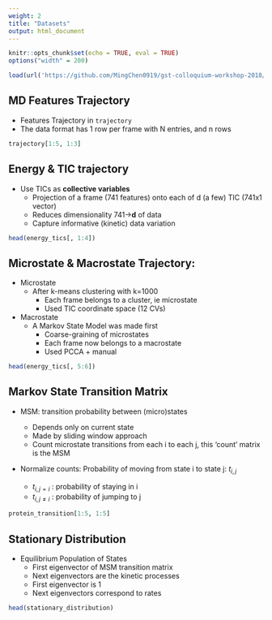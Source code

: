 ```yaml
---
weight: 2
title: "Datasets"
output: html_document
---
```


<style>
pre code, pre, code {
  white-space: pre !important;
  overflow-x: scroll !important;
  word-break: keep-all !important;
  word-wrap: initial !important;
}
</style>

```r
knitr::opts_chunk$set(echo = TRUE, eval = TRUE)
options("width" = 200)
```


```r
load(url('https://github.com/MingChen0919/gst-colloquium-workshop-2018/raw/master/content/datasets/GST-WS.RData'))
```


## MD Features Trajectory

* Features Trajectory in `trajectory`
* The data format has 1 row per frame with N entries, and n rows

```r
trajectory[1:5, 1:3]
```

## Energy & TIC trajectory

* Use TICs as **collective variables**
    + Projection of a frame (741 features) onto each of d (a few) TIC (741x1 vector)
    + Reduces dimensionality 741→**d** of data
    + Capture informative (kinetic) data variation

```r
head(energy_tics[, 1:4])
```

## Microstate & Macrostate Trajectory:

* Microstate
  + After k-means clustering with k=1000
    - Each frame belongs to a cluster, ie microstate
    - Used TIC coordinate space (12 CVs)

* Macrostate
  + A Markov State Model was made first
    - Coarse-graining of microstates
    - Each frame now belongs to a macrostate
    - Used PCCA + manual

```r
head(energy_tics[, 5:6])
```

## Markov State Transition Matrix

* MSM: transition probability between (micro)states

    + Depends only on current state
    + Made by sliding window approach
    + Count microstate transitions from each i to each j, this ‘count’ matrix is the MSM

* Normalize counts: Probability of moving from state i to state j:  $t_{i,j}$
  
    + $t_{i,j=i}$ :  probability of staying in i
    + $t_{i,j \neq i}$ : probability of jumping to j
  
```r
protein_transition[1:5, 1:5]
```

## Stationary Distribution

* Equilibrium Population of States
    + First eigenvector of MSM transition matrix
    + Next eigenvectors are the kinetic processes
    + First eigenvector is 1
    + Next eigenvectors correspond to rates
  
```r
head(stationary_distribution)
```

